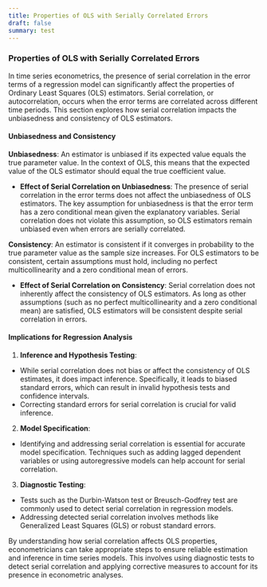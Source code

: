 ```yaml
---
title: Properties of OLS with Serially Correlated Errors
draft: false
summary: test
---
```



<TOCInline toc={props.toc} asDisclosure />

### **Properties of OLS with Serially Correlated Errors**

In time series econometrics, the presence of serial correlation in the error terms of a regression model can significantly affect the properties of Ordinary Least Squares (OLS) estimators. Serial correlation, or autocorrelation, occurs when the error terms are correlated across different time periods. This section explores how serial correlation impacts the unbiasedness and consistency of OLS estimators.

#### **Unbiasedness and Consistency**

**Unbiasedness**: An estimator is unbiased if its expected value equals the true parameter value. In the context of OLS, this means that the expected value of the OLS estimator should equal the true coefficient value.

- **Effect of Serial Correlation on Unbiasedness**: The presence of serial correlation in the error terms does not affect the unbiasedness of OLS estimators. The key assumption for unbiasedness is that the error term has a zero conditional mean given the explanatory variables. Serial correlation does not violate this assumption, so OLS estimators remain unbiased even when errors are serially correlated.

**Consistency**: An estimator is consistent if it converges in probability to the true parameter value as the sample size increases. For OLS estimators to be consistent, certain assumptions must hold, including no perfect multicollinearity and a zero conditional mean of errors.

- **Effect of Serial Correlation on Consistency**: Serial correlation does not inherently affect the consistency of OLS estimators. As long as other assumptions (such as no perfect multicollinearity and a zero conditional mean) are satisfied, OLS estimators will be consistent despite serial correlation in errors.

#### **Implications for Regression Analysis**

1. **Inference and Hypothesis Testing**:

- While serial correlation does not bias or affect the consistency of OLS estimates, it does impact inference. Specifically, it leads to biased standard errors, which can result in invalid hypothesis tests and confidence intervals.
- Correcting standard errors for serial correlation is crucial for valid inference.

2. **Model Specification**:

- Identifying and addressing serial correlation is essential for accurate model specification. Techniques such as adding lagged dependent variables or using autoregressive models can help account for serial correlation.

3. **Diagnostic Testing**:

- Tests such as the Durbin-Watson test or Breusch-Godfrey test are commonly used to detect serial correlation in regression models.
- Addressing detected serial correlation involves methods like Generalized Least Squares (GLS) or robust standard errors.

By understanding how serial correlation affects OLS properties, econometricians can take appropriate steps to ensure reliable estimation and inference in time series models. This involves using diagnostic tests to detect serial correlation and applying corrective measures to account for its presence in econometric analyses.
